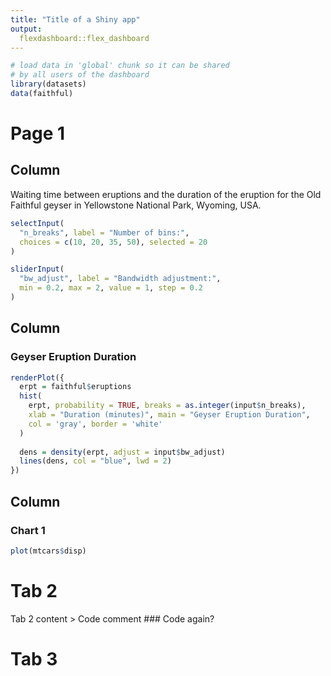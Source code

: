 ```yaml
---
title: "Title of a Shiny app"
output: 
  flexdashboard::flex_dashboard
---
```



```r
# load data in 'global' chunk so it can be shared
# by all users of the dashboard
library(datasets)
data(faithful)
```

Page 1
=====================================  

Column {.sidebar}
--------------------------------------------------

Waiting time between eruptions and the duration of the eruption
for the Old Faithful geyser in Yellowstone National Park,
Wyoming, USA.

```r
selectInput(
  "n_breaks", label = "Number of bins:",
  choices = c(10, 20, 35, 50), selected = 20
)

sliderInput(
  "bw_adjust", label = "Bandwidth adjustment:",
  min = 0.2, max = 2, value = 1, step = 0.2
)
```

Column
--------------------------------------------------
### Geyser Eruption Duration

```r
renderPlot({
  erpt = faithful$eruptions
  hist(
    erpt, probability = TRUE, breaks = as.integer(input$n_breaks),
    xlab = "Duration (minutes)", main = "Geyser Eruption Duration",
    col = 'gray', border = 'white'
  )
  
  dens = density(erpt, adjust = input$bw_adjust)
  lines(dens, col = "blue", lwd = 2)
})
```

Column 
-------------------------------------

### Chart 1
    
```r
plot(mtcars$disp)
```

Tab 2
=====================================  

Tab 2 content 
> Code comment
### Code again?

Tab 3
=====================================  

